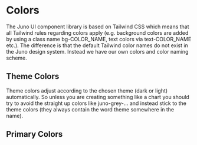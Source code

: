 
<Meta title="Colors" />

# Colors

The Juno UI component library is based on Tailwind CSS which means that all Tailwind rules regarding colors apply (e.g. background colors are added by using a class name bg-COLOR_NAME, text colors via text-COLOR_NAME etc.). The difference is that the default Tailwind color names do not exist in the Juno design system. Instead we have our own colors and color naming scheme.

## Theme Colors

Theme colors adjust according to the chosen theme (dark or light) automatically. So unless you are creating something like a chart you should try to avoid the straight up colors like juno-grey-... and instead stick to the theme colors (they always contain the word theme somewhere in the name).

<ColorPalette theme="theme-dark" />

<ColorPalette theme="theme-light" />

## Primary Colors

<JunoComponentParent>
  <Message
    text="Do not use these colors! They are listed mostly for informational purposes. The only use case where the base colors might be used is for charts and the like. Otherwise stick to the theme colors above!"
    variant="warning"
  />
</JunoComponentParent>

<JunoColorPalette />
